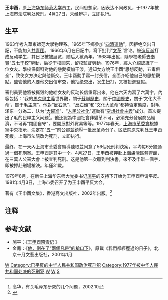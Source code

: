 '''王申酉'''{{BD|1945年|8月|1977年|4月27日}}，原[[上海|上海]][[华东师范大学|华东师范大学]]员工，民间思想家，因表达不同政见，于1977年被[[上海市人民法院列表|上海市法院]]判处死刑。4月27日，未经辩护，立即执行。

==生平==
1963年考入華東師范大學物理系。1965年下鄉參加“[[四清運動|四清運動]]”，因拒绝交出日記，不能加入[[中国共产主义青年团|共青团]]。 1966年6月在日記中，寫下批判“[[文革|文革]]’’言论。被[[造反派|造反派]]打成反动学生，其日记被被展览，随后入狱两年。1968年出狱，隨學校老師去[[奉賢|奉賢]]“[[五七干校|五七干校]]”勞動，后從干校回來，留校監督勞動。1976年，經人介紹認識了一位女友。學校保衛科對他的戀愛橫加干涉，通知女方說王申酉“思想反動，五毒俱全”，致使女方决定與他斷交。王申酉動手寫一封長信，全面介紹他自己的思想觀點。監管他的人要他交出信审查，他拒绝交出，发生扭打，又被投進監獄。

審判員要他將被撕毀的他給女友的反动长信重寫出來。他在六天內寫了六萬字，內容包括︰“我的[[馬克思主義|馬克思主義]]世界觀，關于[[蘇聯歷史|蘇聯歷史]]，關于[[中國歷史|中國歷史]]，關于‘文化大革命’，關于[[毛主席|毛主席]]”。他對“[[反右派|反右派]]”、“[[反右傾|反右傾]]”和“文化大革命”都持否定態度，對毛泽东一分為二，认为“[[大躍進|大躍進]]”、“[[人民公社|人民公社化]]”運動有“[[空想社會主義|空想社會主義]]”成分。首次提出了毛的民粹主义问题<ref>高华，有关毛泽东研究的几个问题，2002.10</ref>。他还認為中國社會非變革不可，必須充分發展商品經濟，不可再“閉國自守”，要開展對外貿易等等。1977年春天，[[上海市革委會|上海市革委會]]根據黨中央指示，決定在“五一”前公審並鎮壓一批反革命分子。区法院原先判处王申酉死缓。上海市法院改为死刑，立即执行。

最终，在一天內上海市革委會領導聽取並同意了56個死刑判決案，平均每6分鐘通過一個死刑案。王申酉是其中一个。4月27日，王申酉被押赴上海盧灣區體育館，在三萬人公審大會上被宣判死刑。这是他第一次聽到判決書，來不及申辯一個字，即被押赴刑場槍決。年僅31歲。

1979年8月，在新任上海华东师大党委书记[[施平|施平]]的支持下开始为王申酉申请平反。1981年4月3日，上海市委召开了为王申酉平反大会。

著有《王申酉文集》，香港高文出版社，2002年出版。<ref>{{cite web |title=金凤与《王申酉文集》 |url=https://www.tsinghua.org.cn/info/1951/18056.htm |accessdate=2022-04-29 |archiveurl=https://web.archive.org/web/20220429052818/https://www.tsinghua.org.cn/info/1951/18056.htm |archivedate=2022-04-29 |date=2019-08-22}}</ref>

== 注释 ==

{{Reflist}}

==参考文献==
* 施平：《[http://xuweixin.blshe.com/post/147/81517 王申酉昭雪记] {{Wayback|url=http://xuweixin.blshe.com/post/147/81517 |date=20071203194532 }}》
* 金鳳：《[https://web.archive.org/web/20091004003401/http://humanities.uchicago.edu/faculty/ywang/history/big5/wangshenyou.htm 他，倒在了“兩個凡是”的槍口下]》，原載《我們都經歷過的日子》，北京十月文藝出版社，2001年1月

[[Category:被中华人民共和国以反革命罪为名枪决的死刑犯|W]]
[[Category:已平反的中华人民共和国政治死刑犯|Category:已平反的中华人民共和国政治死刑犯]]
[[Category:1977年被中华人民共和国处决的死刑犯|Category:1977年被中华人民共和国处决的死刑犯]]
[[Category:文革受难者|W]]
[[Category:华东师范大学校友|W]]
[[Category:王姓|S]]